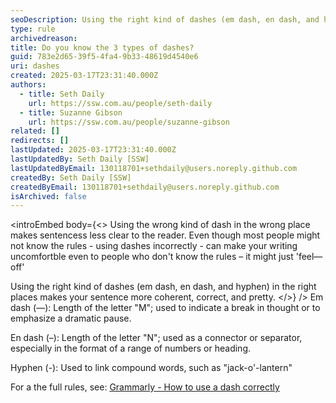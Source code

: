 ```yaml
---
seoDescription: Using the right kind of dashes (em dash, en dash, and hyphen) in the right places makes your sentence more coherent, correct, and pretty.
type: rule
archivedreason:
title: Do you know the 3 types of dashes?
guid: 783e2d65-39f5-4fa4-9b33-48619d4540e6
uri: dashes
created: 2025-03-17T23:31:40.000Z
authors:
  - title: Seth Daily
    url: https://ssw.com.au/people/seth-daily
  - title: Suzanne Gibson
    url: https://ssw.com.au/people/suzanne-gibson
related: []
redirects: []
lastUpdated: 2025-03-17T23:31:40.000Z
lastUpdatedBy: Seth Daily [SSW]
lastUpdatedByEmail: 130118701+sethdaily@users.noreply.github.com
createdBy: Seth Daily [SSW]
createdByEmail: 130118701+sethdaily@users.noreply.github.com
isArchived: false
---
```


<introEmbed
  body={<>
Using the wrong kind of dash in the wrong place makes sentencess less clear to the reader. Even though most people might not know the rules - using dashes incorrectly - can make your writing uncomfortble even to people who don't know the rules – it might just 'feel—off'

Using the right kind of dashes (em dash, en dash, and hyphen) in the right places makes your sentence more coherent, correct, and pretty.
  </>}
/>
Em dash (—): Length of the letter "M"; used to indicate a break in thought or to emphasize a dramatic pause.

En dash (–): Length of the letter "N"; used as a connector or separator, especially in the format of a range of numbers or heading.

Hyphen (-): Used to link compound words, such as "jack-o'-lantern"

For a the full rules, see: [Grammarly - How to use a dash correctly](https://www.grammarly.com/blog/punctuation-capitalization/dash/)
